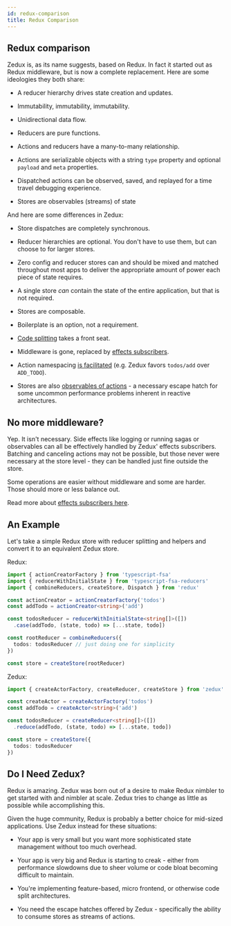 ```yaml
---
id: redux-comparison
title: Redux Comparison
---
```


## Redux comparison

Zedux is, as its name suggests, based on Redux. In fact it started out as Redux middleware, but is now a complete replacement. Here are some ideologies they both share:

- A reducer hierarchy drives state creation and updates.

- Immutability, immutability, immutability.

- Unidirectional data flow.

- Reducers are pure functions.

- Actions and reducers have a many-to-many relationship.

- Actions are serializable objects with a string `type` property and optional `payload` and `meta` properties.

- Dispatched actions can be observed, saved, and replayed for a time travel debugging experience.

- Stores are observables (streams) of state

And here are some differences in Zedux:

- Store dispatches are completely synchronous.

- Reducer hierarchies are optional. You don't have to use them, but can choose to for larger stores.

- Zero config and reducer stores can and should be mixed and matched throughout most apps to deliver the appropriate amount of power each piece of state requires.

- A single store _can_ contain the state of the entire application, but that is not required.

- Stores are composable.

- Boilerplate is an option, not a requirement.

- [Code splitting](FIXME) takes a front seat.

- Middleware is gone, replaced by [effects subscribers](FIXME).

- Action namespacing [is facilitated](/docs/api/act.namespace.md) (e.g. Zedux favors `todos/add` over `ADD_TODO`).

- Stores are also [observables of actions](FIXME) - a necessary escape hatch for some uncommon performance problems inherent in reactive architectures.

## No more middleware?

Yep. It isn't necessary. Side effects like logging or running sagas or observables can all be effectively handled by Zedux' effects subscribers. Batching and canceling actions may not be possible, but those never were necessary at the store level - they can be handled just fine outside the store.

Some operations are easier without middleware and some are harder. Those should more or less balance out.

Read more about [effects subscribers here](FIXME).

## An Example

Let's take a simple Redux store with reducer splitting and helpers and convert it to an equivalent Zedux store.

Redux:

```ts
import { actionCreatorFactory } from 'typescript-fsa'
import { reducerWithInitialState } from 'typescript-fsa-reducers'
import { combineReducers, createStore, Dispatch } from 'redux'

const actionCreator = actionCreatorFactory('todos')
const addTodo = actionCreator<string>('add')

const todosReducer = reducerWithInitialState<string[]>([])
  .case(addTodo, (state, todo) => [...state, todo])

const rootReducer = combineReducers({
  todos: todosReducer // just doing one for simplicity
})

const store = createStore(rootReducer)
```

Zedux:

```ts
import { createActorFactory, createReducer, createStore } from 'zedux'

const createActor = createActorFactory('todos')
const addTodo = createActor<string>('add')

const todosReducer = createReducer<string[]>([])
  .reduce(addTodo, (state, todo) => [...state, todo])

const store = createStore({
  todos: todosReducer
})
```

## Do I Need Zedux?

Redux is amazing. Zedux was born out of a desire to make Redux nimbler to get started with and nimbler at scale. Zedux tries to change as little as possible while accomplishing this.

Given the huge community, Redux is probably a better choice for mid-sized applications. Use Zedux instead for these situations:

- Your app is very small but you want more sophisticated state management without too much overhead.

- Your app is very big and Redux is starting to creak - either from performance slowdowns due to sheer volume or code bloat becoming difficult to maintain.

- You're implementing feature-based, micro frontend, or otherwise code split architectures.

- You need the escape hatches offered by Zedux - specifically the ability to consume stores as streams of actions.
